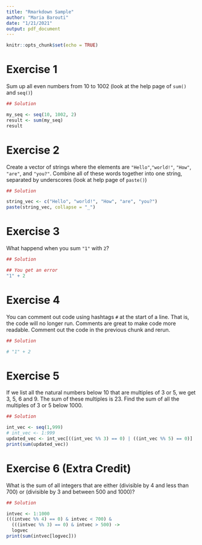---
title: "Rmarkdown Sample"
author: "Maria Barouti"
date: "1/21/2021"
output: pdf_document
---

```{r setup, include=FALSE}
knitr::opts_chunk$set(echo = TRUE)
```

# Exercise 1
Sum up all even numbers from 10 to 1002 (look at the help page of `sum()` and `seq()`)

```{r, echo = FALSE, eval = FALSE}
## Solution

my_seq <- seq(10, 1002, 2)
result <- sum(my_seq)
result
```

# Exercise 2
Create a vector of strings where the elements are `"Hello"`,`"world!"`, `"How"`, `"are"`, and `"you?"`. Combine all of these words together into one string, separated by underscores (look at help page of `paste()`)

```{r, echo = FALSE, eval = FALSE}
## Solution

string_vec <- c("Hello", "world!", "How", "are", "you?")
paste(string_vec, collapse = "_")
```

# Exercise 3
What happend when you sum `"1"` with `2`?

```{r, echo = FALSE, eval = FALSE, error=FALSE}
## Solution

## You get an error
"1" + 2
```

# Exercise 4
You can comment out code using hashtags `#` at the start of a line. That is, the code will no longer run. Comments are great to make code more readable. Comment out the code in the previous chunk and rerun.

```{r, echo = FALSE, eval = FALSE}
## Solution

# "1" + 2
```

# Exercise 5
If we list all the natural numbers below 10 that are multiples of 3 or 5, we get 3, 5, 6 and 9. The sum of these multiples is 23. Find the sum of all the multiples of 3 or 5 below 1000.

```{r, echo = FALSE, eval = FALSE}
## Solution

int_vec <- seq(1,999)
# int_vec <- 1:999
updated_vec <- int_vec[((int_vec %% 3) == 0) | ((int_vec %% 5) == 0)]
print(sum(updated_vec))
```

# Exercise 6 (Extra Credit) 
What is the sum of all integers that are either (divisible by 4 and less than 700) or (divisible by 3 and between 500 and 1000)?

```{r, echo = FALSE, eval = FALSE}
## Solution

intvec <- 1:1000
(((intvec %% 4) == 0) & intvec < 700) &
  (((intvec %% 3) == 0) & intvec > 500) ->
  logvec
print(sum(intvec[logvec]))
```
